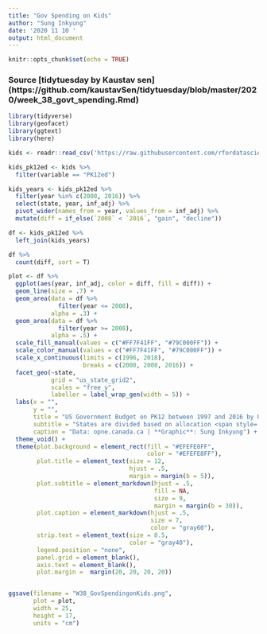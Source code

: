 ```yaml
---
title: "Gov Spending on Kids"
author: "Sung Inkyung"
date: '2020 11 10 '
output: html_document
---
```


```r
knitr::opts_chunk$set(echo = TRUE)
```
### Source [tidytuesday by Kaustav sen] (https://github.com/kaustavSen/tidytuesday/blob/master/2020/week_38_govt_spending.Rmd)
```r
library(tidyverse)
library(geofacet)
library(ggtext)
library(here)
```


```r
kids <- readr::read_csv('https://raw.githubusercontent.com/rfordatascience/tidytuesday/master/data/2020/2020-09-15/kids.csv')

```


```r
kids_pk12ed <- kids %>% 
  filter(variable == "PK12ed")

kids_years <- kids_pk12ed %>% 
  filter(year %in% c(2008, 2016)) %>% 
  select(state, year, inf_adj) %>% 
  pivot_wider(names_from = year, values_from = inf_adj) %>% 
  mutate(diff = if_else(`2008` < `2016`, "gain", "decline"))  

df <- kids_pk12ed %>% 
  left_join(kids_years)

df %>% 
  count(diff, sort = T)

```


```r
plot <- df %>% 
  ggplot(aes(year, inf_adj, color = diff, fill = diff)) +
  geom_line(size = .7) +
  geom_area(data = df %>% 
              filter(year <= 2008),
            alpha = .3) +
  geom_area(data = df %>% 
              filter(year >= 2008),
            alpha = .5) +
  scale_fill_manual(values = c("#FF7F41FF", "#79C000FF")) +
  scale_color_manual(values = c("#FF7F41FF", "#79C000FF")) +
  scale_x_continuous(limits = c(1996, 2018), 
                     breaks = c(2000, 2008, 2016)) +
  facet_geo(~state, 
            grid = "us_state_grid2",
            scales = "free_y",
            labeller = label_wrap_gen(width = 5)) +
  labs(x = "",
       y = "",
       title = "US Government Budget on PK12 between 1997 and 2016 by US States", 
       subtitle = "States are divided based on allocation <span style='color:#79C000FF'>gained</span> or <span style='color:#FF7F41FF'>declined</span> between 2008(recession) to 2016.",
       caption = "Data: opne.canada.ca | **Graphic**: Sung Inkyung") +
  theme_void() +
  theme(plot.background = element_rect(fill = "#EFEFE8FF",
                                       color = "#EFEFE8FF"),
        plot.title = element_text(size = 12, 
                                  hjust = .5,
                                  margin = margin(b = 5)),
        plot.subtitle = element_markdown(hjust = .5, 
                                         fill = NA,
                                         size = 9,
                                         margin = margin(b = 30)),
        plot.caption = element_markdown(hjust = .5,
                                        size = 7,
                                        color = "gray60"),
        strip.text = element_text(size = 8.5,
                                  color = "gray40"),
        legend.position = "none",
        panel.grid = element_blank(),
        axis.text = element_blank(),
        plot.margin =  margin(20, 20, 20, 20))


ggsave(filename = "W38_GovSpendingonKids.png", 
       plot = plot, 
       width = 25, 
       height = 17, 
       units = "cm")

```


